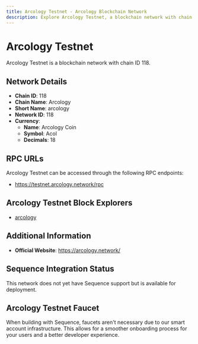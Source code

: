 ```yaml
--- 
title: Arcology Testnet - Arcology Blockchain Network
description: Explore Arcology Testnet, a blockchain network with chain ID 118. Learn about its native currency, Arcology Coin, and how to interact with the network.
---
```


# Arcology Testnet

Arcology Testnet is a blockchain network with chain ID 118.

## Network Details

- **Chain ID**: 118
- **Chain Name**: Arcology
- **Short Name**: arcology
- **Network ID**: 118
- **Currency**: 
  - **Name**: Arcology Coin
  - **Symbol**: Acol
  - **Decimals**: 18

## RPC URLs

Arcology Testnet can be accessed through the following RPC endpoints:

- https://testnet.arcology.network/rpc

## Arcology Testnet Block Explorers

- [arcology](https://testnet.arcology.network/explorer)

## Additional Information

- **Official Website**: https://arcology.network/

## Sequence Integration Status

This network does not yet have Sequence support but is available for deployment.

## Arcology Testnet Faucet

When building with Sequence, faucets aren't necessary due to our smart account infrastructure. This allows for a smoother onboarding process for your users and a better developer experience.
